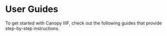 
# User Guides

To get started with Canopy IIIF, check out the following guides that provide step-by-step instructions.

<Cards>
  <Card title="Create a Project" href="/get-started" />
  <Card title="Create Markdown Content" href="/create-markdown-content" />
  <Card title="Customize the Search Index" href="/customize-the-search-index" />
  <Card title="Deploy to GitHub Pages" href="/deploy-to-github-pages" />
  <Card title="Deploy to Vercel" href="/deploy-to-vercel" />
  <Card title="Enable a Map with navPlace" href="/enable-a-map-with-navPlace" />
</Cards>
